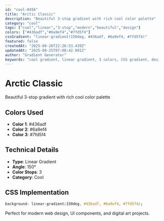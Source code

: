 ```yaml
---
id: "cool-0456"
title: "Arctic Classic"
description: "Beautiful 3-stop gradient with rich cool color palette"
category: "cool"
tags: ["cool","linear","3-stop","modern","beautiful","design"]
colors: ["#436adf","#6a9ef4","#7fd5f4"]
cssGradient: "linear-gradient(150deg, #436adf, #6a9ef4, #7fd5f4)"
featured: false
createdAt: "2025-06-26T22:26:53.439Z"
updatedAt: "2025-08-25T07:08:42.991Z"
author: "Gradient Generator"
keywords: "cool gradient, linear gradient, 3 colors, CSS gradient, design, #436adf, #6a9ef4, #7fd5f4"
---
```


# Arctic Classic

Beautiful 3-stop gradient with rich cool color palette

## Colors Used
- **Color 1**: #436adf
- **Color 2**: #6a9ef4
- **Color 3**: #7fd5f4

## Technical Details
- **Type**: Linear Gradient
- **Angle**: 150°
- **Color Stops**: 3
- **Category**: Cool

## CSS Implementation
```css
background: linear-gradient(150deg, #436adf, #6a9ef4, #7fd5f4);
```

Perfect for modern web design, UI components, and digital art projects.
